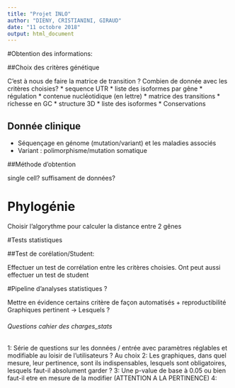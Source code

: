 ```yaml
---
title: "Projet INLO"
author: "DIENY, CRISTIANINI, GIRAUD"
date: "11 octobre 2018"
output: html_document
---
```

[comment]: # It could be intersting to have a couple of lines at first talking about what's your main objectif, and try to make complete comrehensible and clear phrases rather than enumarating vague terms without a definite context. 

#Obtention des informations:

##Choix des critères génétique

C'est à nous de faire la matrice de transition ?
Combien de donnée avec les critères choisies?
 * sequence UTR
 * liste des isoformes par gêne
 * régulation
 * contenue nucléotidique (en lettre)
 * matrice des transitions
 * richesse en GC
 * structure 3D 
 * liste des isoformes
 * Conservations

## Donnée clinique

 * Séquençage en génome (mutation/variant) et les maladies associés
 * Variant : polimorphisme/mutation somatique
 
 
##Méthode d'obtention

single cell?
suffisament de données?

# Phylogénie

Choisir l'algorythme pour calculer la distance entre 2 gênes


#Tests statistiques

##Test de corélation/Student:

Effectuer un test de corrélation entre les critères choisies. Ont peut aussi effectuer un test de student 

#Pipeline d'analyses statistiques ?

Mettre en évidence certains critère de façon automatisés + reproductibilité
Graphiques pertinent -> Lesquels ? 



###### Questions cahier des charges_stats

1: Série de questions sur les données / entrée avec paramètres réglables et modifiable au loisir de l'utilisateurs ? Au choix
2: Les graphiques, dans quel mesure, leur pertinence, sont ils indispensables, lesquels sont obligatoires, lesquels faut-il absolument garder ? 
3: Une p-value de base à 0.05 ou bien faut-il etre en mesure de la modifier (ATTENTION A LA PERTINENCE) 
4: 

